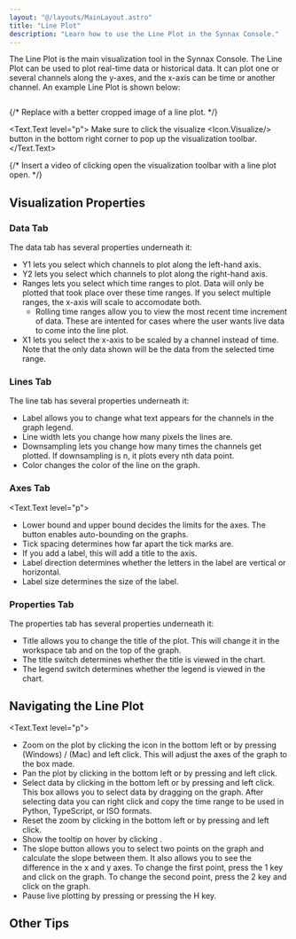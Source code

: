 ```yaml
---
layout: "@/layouts/MainLayout.astro"
title: "Line Plot"
description: "Learn how to use the Line Plot in the Synnax Console."
---
```


The Line Plot is the main visualization tool in the Synnax Console. The Line
Plot can be used to plot real-time data or historical data. It can plot one or
several channels along the y-axes, and the x-axis can be time or another
channel. An example Line Plot is shown below:

<Image client:only="react" id="console/line-plot"  />

{/* Replace with a better cropped image of a line plot. */}

<Text.Text level="p">
Make sure to click the visualize <Icon.Visualize/> button in the bottom right corner to pop up the
visualization toolbar.
</Text.Text>

{/* Insert a video of clicking open the visualization toolbar with a line plot
open. */}

## Visualization Properties

### Data Tab
The data tab has several properties underneath it:
- Y1 lets you select which channels to plot along the left-hand axis.
- Y2 lets you select which channels to plot along the right-hand axis.
- Ranges lets you select which time ranges to plot. Data will only be plotted
  that took place over these time ranges. If you select multiple ranges, the
  x-axis will scale to accomodate both.
    - Rolling time ranges allow you to view the most recent time increment of
      data. These are intented for cases where the user wants live data to come
      into the line plot.
- X1 lets you select the x-axis to be scaled by a channel instead of time. Note
  that the only data shown will be the data from the selected time range.

### Lines Tab
The line tab has several properties underneath it:
- Label allows you to change what text appears for the channels in the graph
  legend.
- Line width lets you change how many pixels the lines are.
- Downsampling lets you change how many times the channels get plotted. If
  downsampling is n, it plots every nth data point.
- Color changes the color of the line on the graph.

### Axes Tab
<Text.Text level="p">
<ul>
  <li>Lower bound and upper bound decides the limits for the axes. The <Icon.Auto/> button enables auto-bounding on the graphs.</li>
  <li>Tick spacing determines how far apart the tick marks are.</li>
  <li>If you add a label, this will add a title to the axis.</li>
  <li>Label direction determines whether the letters in the label are vertical or horizontal.</li>
  <li>Label size determines the size of the label.</li>
</ul>
</Text.Text>

### Properties Tab
The properties tab has several properties underneath it:
- Title allows you to change the title of the plot. This will change it in the
  workspace tab and on the top of the graph.
- The title switch determines whether the title is viewed in the chart.
- The legend switch determines whether the legend is viewed in the chart.

## Navigating the Line Plot
<Text.Text level="p">
  <ul>
    <li>Zoom on the plot by clicking the <Icon.Zoom/> icon in the bottom left or by pressing <Icon.Keyboard.Alt/> (Windows) / <Icon.Keyboard.Command/> (Mac)
        and left click. This will adjust the axes of the graph to the box made.</li>
    <li>Pan the plot by clicking <Icon.Pan/> in the bottom left or by pressing <Icon.Keyboard.Shift/> and left click.</li>
    <li>Select data by clicking <Icon.Selection/> in the bottom left or by pressing <Icon.Keyboard.Alt/> and left click. This box allows you to select data
        by dragging on the graph. After selecting data you can right click and copy the time range to be used in Python, TypeScript, or ISO formats.</li>
    <li>Reset the zoom by clicking <Icon.Expand/> in the bottom left or by pressing <Icon.Caret.Up/> and left click.</li>
    <li>Show the tooltip on hover by clicking <Icon.Tooltip/>.</li>
    <li>The slope button <Icon.Rule/> allows you to select two points on the graph and calculate the slope between them. It also allows you to see the difference
        in the x and y axes. To change the first point, press the 1 key and click on the graph. To change the second point, press the 2 key and click on the graph.</li>
    <li>Pause live plotting by pressing <Icon.Pause/> or pressing the H key.</li>
  </ul>
</Text.Text>

## Other Tips

